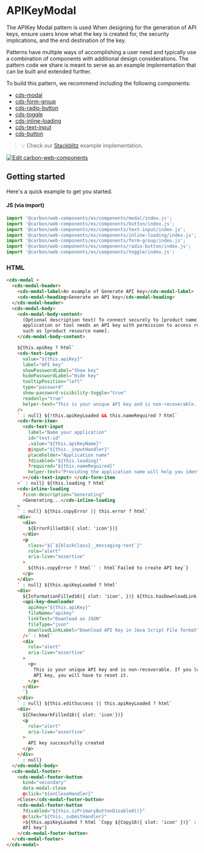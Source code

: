 
<Meta of={apiKeyModalStories} />

# APIKeyModal

The APIKey Modal pattern is used When designing for the generation of API keys,
ensure users know what the key is created for, the security implications, and
the end destination of the key.

Patterns have multiple ways of accomplishing a user need and typically use a
combination of components with additional design considerations. The pattern
code we share is meant to serve as an example implementation that can be built
and extended further.

To build this pattern, we recommend including the following components:

- [cds-modal](https://web-components.carbondesignsystem.com/?path=/docs/components-modal)
- [cds-form-group](https://web-components.carbondesignsystem.com/?path=/docs/components-form-group)
- [cds-radio-button](https://web-components.carbondesignsystem.com/?path=/docs/components-radio-button)
- [cds-toggle](https://web-components.carbondesignsystem.com/?path=/docs/components-toggle)
- [cds-inline-loading](https://web-components.carbondesignsystem.com/?path=/docs/components-inline-loading)
- [cds-text-input](https://web-components.carbondesignsystem.com/?path=/docs/components-text-input)
- [cds-button](https://web-components.carbondesignsystem.com/?path=/docs/components-button)


> 💡 Check our
> [Stackblitz](https://stackblitz.com/github/carbon-design-system/ibm-products/tree/main/packages/ibm-products-web-components/examples/api-key-modal)
> example implementation.

[![Edit carbon-web-components](https://developer.stackblitz.com/img/open_in_stackblitz.svg)](https://stackblitz.com/github/carbon-design-system/ibm-products/tree/main/packages/ibm-products-web-components/examples/api-key-modal)

## Getting started

Here's a quick example to get you started.

#### JS (via import)

```javascript
import '@carbon/web-components/es/components/modal/index.js';
import '@carbon/web-components/es/components/button/index.js';
import '@carbon/web-components/es/components/text-input/index.js';
import '@carbon/web-components/es/components/inline-loading/index.js';
import '@carbon/web-components/es/components/form-group/index.js';
import '@carbon/web-components/es/components/radio-button/index.js';
import '@carbon/web-components/es/components/toggle/index.js';
```

### HTML

```html
<cds-modal >
  <cds-modal-header>
    <cds-modal-label>An example of Generate API key</cds-modal-label>
    <cds-modal-heading>Generate an API key</cds-modal-heading>
  </cds-modal-header>
  <cds-modal-body>
    <cds-modal-body-content>
      (Optional description text) To connect securely to [product name], your
      application or tool needs an API key with permission to access resources
      such as [product resource name].
    </cds-modal-body-content>

    ${this.apiKey ? html`
    <cds-text-input
      value="${this.apiKey}"
      label="API key"
      showPasswordLabel="Show key"
      hidePasswordLabel="Hide key"
      tooltipPosition="left"
      type="password"
      show-password-visibility-toggle="true"
      readonly="true"
      helper-text="This is your unique API key and is non-recoverable. If you lose this API key, you will have to reset it."
    />
    ` : null} ${!this.apiKeyLoaded && this.nameRequired ? html`
    <cds-form-item>
      <cds-text-input
        label="Name your application"
        id="test-id"
        .value="${this.apiKeyName}"
        @input="${this._inputHandler}"
        placeholder="Application name"
        ?disabled="${this.loading}"
        ?required="${this.nameRequired}"
        helper-text="Providing the application name will help you identify your API key later."
      ></cds-text-input> </cds-form-item
    >` : null} ${this.loading ? html`
    <cds-inline-loading
      ?icon-description="Generating"
      >Generating...</cds-inline-loading
    >
    ` : null} ${this.copyError || this.error ? html`
    <div>
      <div>
        ${ErrorFilled16({ slot: 'icon'})}
      </div>
      <p
        class="${`${blockClass}__messaging-text`}"
        role="alert"
        aria-live="assertive"
      >
        ${this.copyError ? html`` : html`Failed to create API key`}
      </p>
    </div>
    ` : null} ${this.apiKeyLoaded ? html`
    <div>
      ${InformationFilled16({ slot: 'icon', })} ${this.hasDownloadLink ? html`
      <api-key-downloader
        apiKey="${this.apiKey}"
        fileName="apikey"
        linkText="Download as JSON"
        fileType="json"
        downloadLinkLabel="Download API Key in Java Script File format"
      />` : html`
      <div
        role="alert"
        aria-live="assertive"
      >
        <p>
          This is your unique API key and is non-recoverable. If you lose this
          API key, you will have to reset it.
        </p>
      </div>
      `}
    </div>
    ` : null} ${this.editSuccess || this.apiKeyLoaded ? html`
    <div>
      ${CheckmarkFilled16({ slot: 'icon'})}
      <p
        role="alert"
        aria-live="assertive"
      >
        API key successfully created
      </p>
    </div>
    ` : null}
  </cds-modal-body>
  <cds-modal-footer>
    <cds-modal-footer-button
      kind="secondary"
      data-modal-close
      @click="${onCloseHandler}"
    >Close</cds-modal-footer-button>
    <cds-modal-footer-button
      ?disabled="${this.isPrimaryButtonDisabled()}"
      @click="${this._submitHandler}"
      >${this.apiKeyLoaded ? html `Copy ${Copy16({ slot: 'icon' })}` : 'Generate
      API key'}
    </cds-modal-footer-button>
  </cds-modal-footer>
</cds-modal>
```
